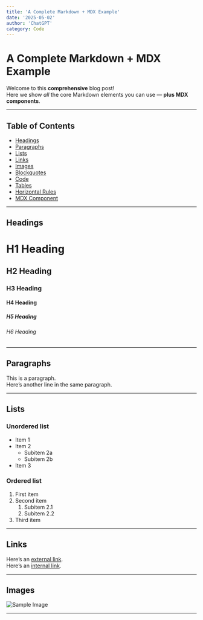 ```yaml
---
title: 'A Complete Markdown + MDX Example'
date: '2025-05-02'
author: 'ChatGPT'
category: Code
---
```



# A Complete Markdown + MDX Example

Welcome to this **comprehensive** blog post!  
Here we show _all_ the core Markdown elements you can use — **plus MDX components**.

---

## Table of Contents

- [Headings](#headings)
- [Paragraphs](#paragraphs)
- [Lists](#lists)
- [Links](#links)
- [Images](#images)
- [Blockquotes](#blockquotes)
- [Code](#code)
- [Tables](#tables)
- [Horizontal Rules](#horizontal-rules)
- [MDX Component](#mdx-component)

---

## Headings

# H1 Heading

## H2 Heading

### H3 Heading

#### H4 Heading

##### H5 Heading

###### H6 Heading

---

## Paragraphs

This is a paragraph.  
Here’s another line in the same paragraph.

---

## Lists

### Unordered list

- Item 1
- Item 2
  - Subitem 2a
  - Subitem 2b
- Item 3

### Ordered list

1. First item
2. Second item
   1. Subitem 2.1
   2. Subitem 2.2
3. Third item

---

## Links

Here’s an [external link](https://example.com).  
Here’s an [internal link](/about).

---

## Images

![Sample Image](https://via.placeholder.com/300x150 'Placeholder Image')

---
